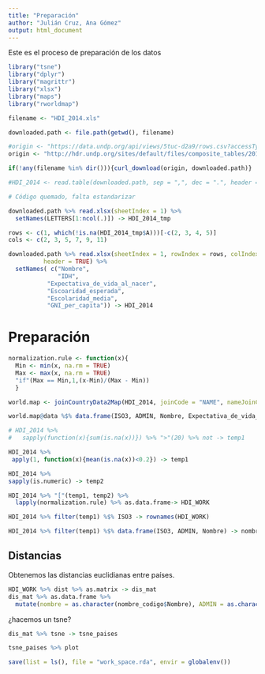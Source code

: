 ```yaml
---
title: "Preparación"
author: "Julián Cruz, Ana Gómez"
output: html_document
---
```


Este es el proceso de preparación de los datos

```r
library("tsne")
library("dplyr")
library("magrittr")
library("xlsx")
library("maps")
library("rworldmap")

```


```r
filename <- "HDI_2014.xls"

downloaded.path <- file.path(getwd(), filename)

#origin <- "https://data.undp.org/api/views/5tuc-d2a9/rows.csv?accessType=DOWNLOAD"
origin <- "http://hdr.undp.org/sites/default/files/composite_tables/2015_Statistical_Annex_Table_1.xls"

if(!any(filename %in% dir())){curl_download(origin, downloaded.path)}

#HDI_2014 <- read.table(downloaded.path, sep = ",", dec = ".", header = TRUE, quote = "\"", na.strings = "..")

# Código quemado, falta estandarizar

downloaded.path %>% read.xlsx(sheetIndex = 1) %>%
  setNames(LETTERS[1:ncol(.)]) -> HDI_2014_tmp

rows <- c(1, which(!is.na(HDI_2014_tmp$A)))[-c(2, 3, 4, 5)]
cols <- c(2, 3, 5, 7, 9, 11)

downloaded.path %>% read.xlsx(sheetIndex = 1, rowIndex = rows, colIndex = cols,
          header = TRUE) %>% 
  setNames( c("Nombre", 
              "IDH",
           "Expectativa_de_vida_al_nacer", 
           "Escoaridad_esperada", 
           "Escolaridad_media", 
           "GNI_per_capita")) -> HDI_2014
```

# Preparación

```r
normalization.rule <- function(x){
  Min <- min(x, na.rm = TRUE)
  Max <- max(x, na.rm = TRUE)
  "if"(Max == Min,1,(x-Min)/(Max - Min))
  }

world.map <- joinCountryData2Map(HDI_2014, joinCode = "NAME", nameJoinColumn = "Nombre")

world.map@data %$% data.frame(ISO3, ADMIN, Nombre, Expectativa_de_vida_al_nacer, Escoaridad_esperada, Escolaridad_media, GNI_per_capita) -> HDI_2014

# HDI_2014 %>% 
#   sapply(function(x){sum(is.na(x))}) %>% ">"(20) %>% not -> temp1

HDI_2014 %>% 
 apply(1, function(x){mean(is.na(x))<0.2}) -> temp1

HDI_2014 %>% 
sapply(is.numeric) -> temp2

HDI_2014 %>% "["(temp1, temp2) %>% 
  lapply(normalization.rule) %>% as.data.frame-> HDI_WORK

HDI_2014 %>% filter(temp1) %$% ISO3 -> rownames(HDI_WORK)

HDI_2014 %>% filter(temp1) %$% data.frame(ISO3, ADMIN, Nombre) -> nombre_codigo

```

## Distancias

Obtenemos las distancias euclidianas entre países.

```r
HDI_WORK %>% dist %>% as.matrix -> dis_mat
dis_mat %>% as.data.frame %>% 
  mutate(nombre = as.character(nombre_codigo$Nombre), ADMIN = as.character(nombre_codigo$ADMIN)) -> distances

```

¿hacemos un tsne?

```r

dis_mat %>% tsne -> tsne_paises

tsne_paises %>% plot


```

```r
save(list = ls(), file = "work_space.rda", envir = globalenv())

```
